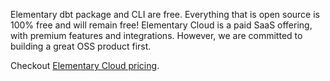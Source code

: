 <Accordion title="Is Elementary free? Does Elementary cost money?">

Elementary dbt package and CLI are free. Everything that is open source is 100% free and will remain free!
Elementary Cloud is a paid SaaS offering, with premium features and integrations. 
However, we are committed to building a great OSS product first.

Checkout [Elementary Cloud pricing](https://www.elementary-data.com/pricing).

</Accordion>
